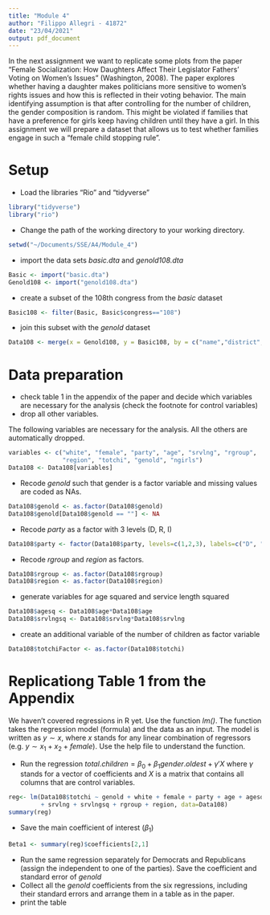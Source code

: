 ```yaml
---
title: "Module 4"
author: "Filippo Allegri - 41872"
date: "23/04/2021"
output: pdf_document
---
```


In the next assignment we want to replicate some plots from the paper "Female Socialization: How Daughters Affect Their Legislator Fathers' Voting on Women's Issues" (Washington, 2008). The paper explores whether having a daughter makes politicians more sensitive to women's rights issues and how this is reflected in their voting behavior. The main identifying assumption is that after controlling for the number of children, the gender composition is random. This might be violated if families that have a preference for girls keep having children until they have a girl. In this assignment we will prepare a dataset that allows us to test whether families engage in such a "female child stopping rule".


# Setup

* Load the libraries "Rio" and "tidyverse"

```r

library("tidyverse") 
library("rio") 
```


* Change the path of the working directory to your working directory.

```r

setwd("~/Documents/SSE/A4/Module_4")
```

* import the data sets *basic.dta* and *genold108.dta*

```r

Basic <- import("basic.dta")
Genold108 <- import("genold108.dta")

```

* create a subset of the 108th congress from the *basic* dataset

```r

Basic108 <- filter(Basic, Basic$congress=="108")

```

* join this subset with the *genold* dataset

```r

Data108 <- merge(x = Genold108, y = Basic108, by = c("name","district","statenam"), all=FALSE)
```


# Data preparation

* check table 1 in the appendix of the paper and decide which variables are necessary for the analysis (check the footnote for control variables)
* drop all other variables.

The following variables are necessary for the analysis. All the others are automatically dropped.
```r

variables <- c("white", "female", "party", "age", "srvlng", "rgroup",
               "region", "totchi", "genold", "ngirls")
Data108 <- Data108[variables]
```

* Recode *genold* such that gender is a factor variable and missing values are coded as NAs.

```r

Data108$genold <- as.factor(Data108$genold)
Data108$genold[Data108$genold == ""] <- NA
```

* Recode *party* as a factor with 3 levels (D, R, I)

```r
Data108$party <- factor(Data108$party, levels=c(1,2,3), labels=c("D", "R", "I"))

```

* Recode *rgroup* and *region* as factors.

```r

Data108$rgroup <- as.factor(Data108$rgroup)
Data108$region <- as.factor(Data108$region)

```

* generate variables for age squared and service length squared

```r

Data108$agesq <- Data108$age*Data108$age
Data108$srvlngsq <- Data108$srvlng*Data108$srvlng

```

* create an additional variable of the number of children as factor variable

```r

Data108$totchiFactor <- as.factor(Data108$totchi)

```

\newpage
# Replicationg Table 1 from the Appendix

We haven't covered regressions in R yet. Use the function *lm()*. The function takes the regression model (formula) and the data as an input. The model is written as $y \sim x$, where $x$ stands for any linear combination of regressors (e.g. $y \sim x_1 + x_2 + female$). Use the help file to understand the function.

* Run the regression $total.children = \beta_0 + \beta_1 gender.oldest + \gamma'X$ where $\gamma$ stands for a vector of coefficients and $X$ is a matrix that contains all columns that are control variables.\footnote{This is just a short notation instead of writing the full model with all control variables $totchi = \beta_0 + \beta_1 genold + \gamma_1 age + \gamma_2 age^2 + \gamma_3 Democrat + ... + \epsilon$ which quickly gets out of hand for large models.}

```r
reg<- lm(Data108$totchi ~ genold + white + female + party + age + agesq
         + srvlng + srvlngsq + rgroup + region, data=Data108)
summary(reg)
```


* Save the main coefficient of interest ($\beta_1$)

```r
Beta1 <- summary(reg)$coefficients[2,1]
```

* Run the same regression separately for Democrats and Republicans (assign the independent to one of the parties). Save the coefficient and standard error of *genold*
* Collect all the *genold* coefficients from the six regressions, including their standard errors and arrange them in a table as in the paper.
* print the table

















